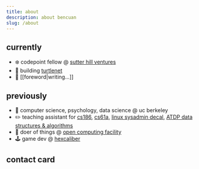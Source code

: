 ```yaml
---
title: about
description: about bencuan
slug: /about
---
```



## currently
 - :snowflake: codepoint fellow @ [sutter hill ventures](https://jeffburke.substack.com/p/sutter-hill-ventures-the-silent-builders)
 - :turtle: building [turtlenet](https://tsh.sh)
 - :memo: [[foreword|writing...]]

## previously
 - :bear: computer science, psychology, data science @ uc berkeley
 - :pencil2: teaching assistant for [cs186](https://cs186berkeley.net), [cs61a](https://cs61a.org/), [linux sysadmin decal](https://decal.ocf.io), [ATDP data structures & algorithms](https://atdp.berkeley.edu/)
 - :penguin: doer of things @ [open computing facility](https://ocf.io)
 - :joystick: game dev @ [hexcaliber](https://hexcaliber.dev)

## contact card

<ContactCard />
